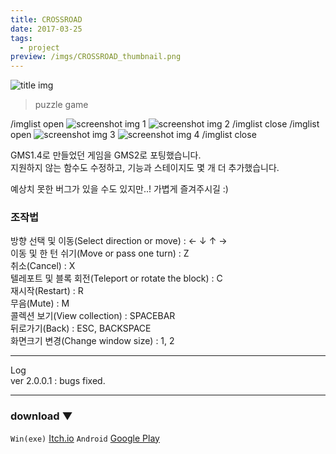 ```yaml
---
title: CROSSROAD
date: 2017-03-25
tags:
  - project
preview: /imgs/CROSSROAD_thumbnail.png
---
```

![title img](imgs/CROSSROAD_title.png)

>puzzle game

/imglist open
![screenshot img 1](imgs/CROSSROAD_screenshot_01.png)
![screenshot img 2](imgs/CROSSROAD_screenshot_02.png)
/imglist close
/imglist open
![screenshot img 3](imgs/CROSSROAD_screenshot_03.png)
![screenshot img 4](imgs/CROSSROAD_screenshot_04.png)
/imglist close


GMS1.4로 만들었던 게임을 GMS2로 포팅했습니다.  
지원하지 않는 함수도 수정하고, 기능과 스테이지도 몇 개 더 추가했습니다.

예상치 못한 버그가 있을 수도 있지만..! 가볍게 즐겨주시길 :)

### 조작법

방향 선택 및 이동(Select direction or move) : ← ↓ ↑ →  
이동 및 한 턴 쉬기(Move or pass one turn) : Z  
취소(Cancel) : X  
텔레포트 및 블록 회전(Teleport or rotate the block) : C  
재시작(Restart) : R  
무음(Mute) : M  
콜렉션 보기(View collection) : SPACEBAR  
뒤로가기(Back) : ESC, BACKSPACE  
화면크기 변경(Change window size) : 1, 2  


---

Log  
ver 2.0.0.1 : bugs fixed.

---

### download ▼

`Win(exe)` [Itch.io](https://f-works.itch.io/crossroad)
`Android` [Google Play](https://play.google.com/store/apps/details?id=works.f.crossroad&pcampaignid=web_share)
